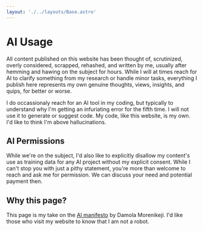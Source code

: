 ```yaml
---
layout: './../layouts/Base.astro'
---
```


# AI Usage

All content published on this website has been thought of, scrutinized, overly considered, scrapped, rehashed, and written by me, usually after hemming and hawing on the subject for hours. While I will at times reach for AI to clarify something from my research or handle minor tasks, everything I publish here represents my own genuine thoughts, views, insights, and quips, for better or worse.

I do occassionaly reach for an AI tool in my coding, but typically to understand why I'm getting an infuriating error for the fifth time. I will not use it to generate or suggest code. My code, like this website, is my own. I'd like to think I'm above hallucinations.

## AI Permissions

While we're on the subject, I'd also like to explicitly disallow my content's use as training data for any AI project without my explicit consent. While I can't stop you with just a pithy statement, you're more than welcome to reach and ask me for permission. We can discuss your need and potential payment then.

## Why this page?

This page is my take on the [AI manifesto](https://www.bydamo.la/p/ai-manifesto) by Damola Morenikeji. I'd like those who visit my website to know that I am not a robot.
